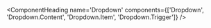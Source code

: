 <ComponentHeading
  name='Dropdown'
  components={['Dropdown', 'Dropdown.Content', 'Dropdown.Item', 'Dropdown.Trigger']}
/>
